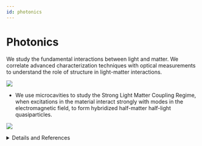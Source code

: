 ```yaml
---
id: photonics
---
```




# Photonics

We study the fundamental interactions between light and matter. We correlate advanced characterization techniques with optical measurements to understand the role of structure in light-matter interactions.

![](../../static/img/research/photo-1.png#research-img)

- We use microcavities to study the Strong Light Matter Coupling Regime, when excitations in the material interact strongly with modes in the electromagnetic field, to form hybridized half-matter half-light quasiparticles. 

![](../../static/img/research/photo-2.png#research-img)

<details>
<summary>Details and References</summary>

Group Memebers: [Martin](../People/Graduate%20Students/martin)

Metal-halide perovskites have demonstrated great potential for photonic applications due to their tunable bandgap through compositional change, which allows for light absorption from the ultraviolet to the near infra-red. In quantum photonics, the interactions of light with matter play an essential role in determining the output quantum state of light. However, it is not yet fully explored how the structure of perovskites affects their light-matter interactions.  Our research focuses on understanding the dynamics of light-induced excited states in metal halide perovskites and their dependance on structural properties. By understanding the relationship between the structural properties of perovskites and their light-matter interactions, we aim to design novel photonic devices with improved performance.
    
</details>
